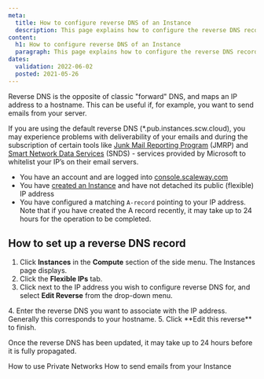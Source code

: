 ```yaml
---
meta:
  title: How to configure reverse DNS of an Instance
  description: This page explains how to configure the reverse DNS record of your Instance
content:
  h1: How to configure reverse DNS of an Instance
  paragraph: This page explains how to configure the reverse DNS record of your Instance
dates:
  validation: 2022-06-02
  posted: 2021-05-26 
---
```


Reverse DNS is the opposite of classic "forward" DNS, and maps an IP address to a hostname. This can be useful if, for example, you want to send emails from your server.

<Message type="important">

  If you are using the default reverse DNS (*.pub.instances.scw.cloud), you may experience problems with deliverability of your emails and during the subscription of certain tools like [Junk Mail Reporting Program](https://postmaster.live.com/snds/JMRP.aspx) (JMRP) and [Smart Network Data Services](https://sendersupport.olc.protection.outlook.com/snds/FAQ.aspx#WhatIsSNDS) (SNDS) - services provided by Microsoft to whitelist your IP’s on their email servers.

</Message>

<Message type="requirement">

  - You have an account and are logged into [console.scaleway.com](https://console.scaleway.com) 
  - You have [created an Instance](/compute/instances/how-to/create-an-instance/) and have not detached its public (flexible) IP address
  - You have configured a matching `A-record` pointing to your IP address. Note that if you have created the A record recently, it may take up to 24 hours for the operation to be completed.

</Message>

## How to set up a reverse DNS record

1. Click **Instances** in the **Compute** section of the side menu. The Instances page displays.
2. Click the **Flexible IPs** tab.
3. Click <Icon name="more" /> next to the IP address you wish to configure reverse DNS for, and select **Edit Reverse** from the drop-down menu.

  <Lightbox src="scaleway-edit-reverse.webp" alt=""/>
4. Enter the reverse DNS you want to associate with the IP address. Generally this corresponds to your hostname. 

  <Lightbox src="scaleway-edit-reverse-popup.webp" alt=""/>
5. Click **Edit this reverse** to finish.

<Message type="note">

  Once the reverse DNS has been updated, it may take up to 24 hours before it is fully propagated.

</Message>

<Navigation title="See Also">
  <PreviousButton to="/compute/instances/how-to/use-private-networks/">How to use Private Networks</PreviousButton>
  <NextButton to="/compute/instances/how-to/send-emails-from-your-instance/">How to send emails from your Instance</NextButton>
</Navigation>

